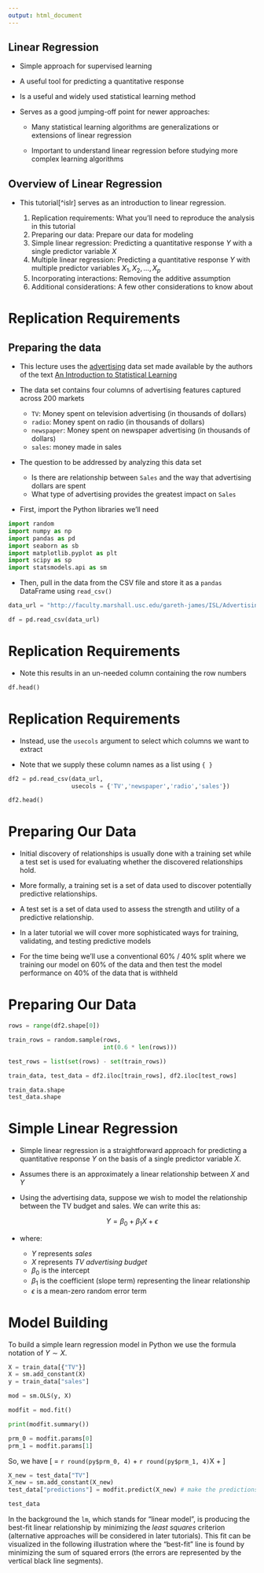 ```yaml
---
output: html_document
---
```


## Linear Regression

- Simple approach for supervised learning

- A useful tool for predicting a quantitative response

- Is a useful and widely used statistical learning method

- Serves as a good jumping-off point for newer approaches: 

    + Many statistical learning algorithms are generalizations or extensions of linear regression
    
    + Important to understand linear regression before studying more complex learning algorithms

## Overview of Linear Regression

- This tutorial[^islr] serves as an introduction to linear regression. 

    1. Replication requirements: What you'll need to reproduce the analysis in this tutorial
    2. Preparing our data: Prepare our data for modeling
    3. Simple linear regression: Predicting a quantitative response $Y$ with a single predictor variable $X$
    4. Multiple linear regression: Predicting a quantitative response $Y$ with multiple predictor variables $X_1, X_2, \dots, X_p$
    5. Incorporating interactions: Removing the additive assumption
    6. Additional considerations: A few other considerations to know about

# Replication Requirements

## Preparing the data

- This lecture uses the [advertising](http://www-bcf.usc.edu/~gareth/ISL/Advertising.csv) data set made available by the authors of the text [An Introduction to Statistical Learning](http://www-bcf.usc.edu/~gareth/ISL/index.html)

- The data set contains four columns of advertising features captured across 200 markets

    + `TV`: Money spent on television advertising (in thousands of dollars)
    + `radio`: Money spent on radio (in thousands of dollars)
    + `newspaper`: Money spent on newspaper advertising (in thousands of dollars)
    + `sales`: money made in sales 

- The question to be addressed by analyzing this data set

    + Is there are relationship between `Sales` and the way that advertising dollars are spent
    + What type of advertising provides the greatest impact on `Sales`
    
- First, import the Python libraries we'll need

```python
import random
import numpy as np
import pandas as pd
import seaborn as sb
import matplotlib.pyplot as plt
import scipy as sp
import statsmodels.api as sm
```

- Then, pull in the data from the CSV file and store it as a `pandas` DataFrame using `read_csv()`

```python
data_url = "http://faculty.marshall.usc.edu/gareth-james/ISL/Advertising.csv"

df = pd.read_csv(data_url)
```

# Replication Requirements

- Note this results in an un-needed column containing the row numbers

```python
df.head()
```

# Replication Requirements

- Instead, use the `usecols` argument to select which columns we want to extract

- Note that we supply these column names as a list using `{ }`

```python
df2 = pd.read_csv(data_url,
                  usecols = {'TV','newspaper','radio','sales'})

df2.head()
```

# Preparing Our Data

- Initial discovery of relationships is usually done with a training set while a test set is used for evaluating whether the discovered relationships hold. 

- More formally, a training set is a set of data used to discover potentially predictive relationships. 

- A test set is a set of data used to assess the strength and utility of a predictive relationship.  

- In a later tutorial we will cover more sophisticated ways for training, validating, and testing predictive models 

- For the time being we'll use a conventional 60% / 40% split where we training our model on 60% of the data and then test the model performance on 40% of the data that is withheld

# Preparing Our Data

```python
rows = range(df2.shape[0])

train_rows = random.sample(rows, 
                           int(0.6 * len(rows)))

test_rows = list(set(rows) - set(train_rows))

train_data, test_data = df2.iloc[train_rows], df2.iloc[test_rows]

train_data.shape
test_data.shape
```

# Simple Linear Regression

- Simple linear regression is a straightforward approach for predicting a quantitative response $Y$ on the basis of a single predictor variable $X$. 

- Assumes there is an approximately a linear relationship between $X$ and $Y$

- Using the advertising data, suppose we wish to model the relationship between the TV budget and sales.  We can write this as:

$$
Y = \beta_0 + \beta_1X + \epsilon
$$



- where: 

    + $Y$ represents *sales*
    + $X$ represents *TV advertising budget*
    + $\beta_0$ is the intercept
    + $\beta_1$ is the coefficient (slope term) representing the linear relationship
    + $\epsilon$ is a mean-zero random error term

# Model Building

To build a simple learn regression model in Python we use the formula notation of $Y \sim X$.

```python
X = train_data[{"TV"}]
X = sm.add_constant(X)
y = train_data["sales"]

mod = sm.OLS(y, X)

modfit = mod.fit()

print(modfit.summary())
```

```python
prm_0 = modfit.params[0]
prm_1 = modfit.params[1]
```

So, we have \[\text{sales} = `r round(py$prm_0, 4)` + `r round(py$prm_1, 4)`X + \epsilon\]

```python
X_new = test_data["TV"]
X_new = sm.add_constant(X_new)
test_data["predictions"] = modfit.predict(X_new) # make the predictions by the model

test_data
```

In the background the `lm`, which stands for "linear model", is producing the best-fit linear relationship by minimizing the *least squares* criterion (alternative approaches will be considered in later tutorials).  This fit can be visualized in the following illustration where the "best-fit" line is found by minimizing the sum of squared errors (the errors are represented by the vertical black line segments).
